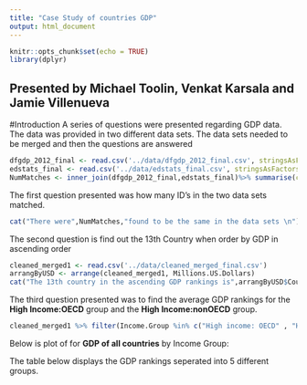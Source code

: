 ```yaml
---
title: "Case Study of countries GDP"
output: html_document
---
```


```r
knitr::opts_chunk$set(echo = TRUE)
library(dplyr)
```

## Presented by Michael Toolin, Venkat Karsala and Jamie Villenueva
#Introduction
A series of questions were presented regarding GDP data.  The data was provided in two different data sets.
The data sets needed to be merged and then the questions are answered

```r
dfgdp_2012_final <- read.csv('../data/dfgdp_2012_final.csv', stringsAsFactors = FALSE)
edstats_final <- read.csv('../data/edstats_final.csv', stringsAsFactors = FALSE)
NumMatches <- inner_join(dfgdp_2012_final,edstats_final)%>% summarise(cnt=n())%>% as.numeric()
``` 
The first question presented was how many ID's in the two data sets matched.  
```r
cat("There were",NumMatches,"found to be the same in the data sets \n")
```
The second question is find out the 13th Country when order by GDP in ascending order
```r
cleaned_merged1 <- read.csv('../data/cleaned_merged_final.csv')
arrangByUSD <- arrange(cleaned_merged1, Millions.US.Dollars)
cat("The 13th country in the ascending GDP rankings is",arrangByUSD$Country[13]%>%as.character(),"\n")
```

The third question presented was to find the average GDP rankings for the **High Income:OECD** group and the **High Income:nonOECD** group.
```r
cleaned_merged1 %>% filter(Income.Group %in% c("High income: OECD" , "High income: nonOECD")) %>% group_by(Income.Group) %>% summarise( average = mean(Ranking)) %>% mutate_if(is.factor, as.character) %>% as.data.frame(as.matrix(),stringsAsFactors=F)
```

<!--- insert R code to display the averages here --->

Below is plot of for **GDP of all countries** by Income Group:
<!--- insert R code to show the plot            --->
<!---            ```{r pressure, echo=TRUE}    --->
<!---               plot(pressure)              --->

The table below displays the GDP rankings seperated into 5 different groups.
<!--- insert R code to show the table of the 5 groups 
                  {r cars}
                  summary(cars)               --->

<!--- insert R code; how many countries in Lower middle group
      among the 38 nations with highest GDP           --->



